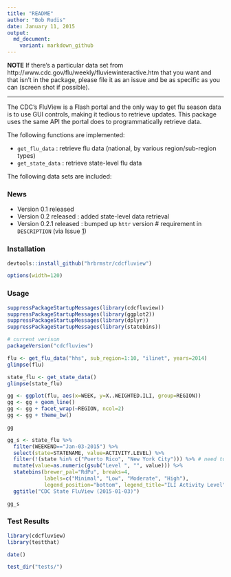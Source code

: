 ```yaml
---
title: "README"
author: "Bob Rudis"
date: January 11, 2015
output:
  md_document:
    variant: markdown_github
---
```


**NOTE** If there's a particular data set from http://www.cdc.gov/flu/weekly/fluviewinteractive.htm that you want and that isn't in the package, please file it as an issue and be as specific as you can (screen shot if possible).

-----

The CDC's FluView is a Flash portal and the only way to get flu season
data is to use GUI controls, making it tedious to retrieve updates. This package
uses the same API the portal does to programmatically retrieve data.

The following functions are implemented:

- `get_flu_data` : retrieve flu data (national, by various region/sub-region types)
- `get_state_data` : retrieve state-level flu data

The following data sets are included:

### News

- Version 0.1 released
- Version 0.2 released : added state-level data retrieval
- Version 0.2.1 released : bumped up `httr` version # requirement in `DESCRIPTION` (via Issue [1](https://github.com/hrbrmstr/cdcfluview/issues/1))

### Installation

```r
devtools::install_github("hrbrmstr/cdcfluview")
```

```r
options(width=120)
```

### Usage

```r
suppressPackageStartupMessages(library(cdcfluview))
suppressPackageStartupMessages(library(ggplot2))
suppressPackageStartupMessages(library(dplyr))
suppressPackageStartupMessages(library(statebins))

# current verison
packageVersion("cdcfluview")

flu <- get_flu_data("hhs", sub_region=1:10, "ilinet", years=2014)
glimpse(flu)

state_flu <- get_state_data()
glimpse(state_flu)

gg <- ggplot(flu, aes(x=WEEK, y=X..WEIGHTED.ILI, group=REGION))
gg <- gg + geom_line()
gg <- gg + facet_wrap(~REGION, ncol=2)
gg <- gg + theme_bw()
```

```r
gg
```

```r
gg_s <- state_flu %>%
  filter(WEEKEND=="Jan-03-2015") %>%
  select(state=STATENAME, value=ACTIVITY.LEVEL) %>%
  filter(!(state %in% c("Puerto Rico", "New York City"))) %>% # need to add PR to statebins
  mutate(value=as.numeric(gsub("Level ", "", value))) %>%
  statebins(brewer_pal="RdPu", breaks=4, 
            labels=c("Minimal", "Low", "Moderate", "High"),
            legend_position="bottom", legend_title="ILI Activity Level") +
  ggtitle("CDC State FluView (2015-01-03)")
```

```r
gg_s
```

### Test Results

```r
library(cdcfluview)
library(testthat)

date()

test_dir("tests/")
```

